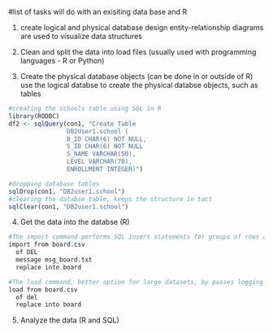 #list of tasks will do with an exisiting data base and R 

1. create logical and physical database design 
  entity-relationship diagrams are used to visualize data structures 


2. Clean and split the data into load files (usually used with programming languages - R or Python)



3. Create the physical database objects (can be done in or outside of R)
    use the logical databse to create the physical databse objects, such as tables 
```r
#creating the schools table using SQL in R 
library(RODBC)
df2 <- sqlQuery(con1, "Create Table
                DB2User1.school (
                B_ID CHAR(6) NOT NULL,
                S_ID CHAR(6) NOT NULL
                S_NAME VARCHAR(50),
                LEVEL VARCHAR(70),
                ENROLLMENT INTEGER)")

#dropping database tables
sqlDrop(con1, "DB2user1.school")
#clearing the databse table, keeps the structure in tact 
sqlClear(con1, "DB2user1.school")
```

4. Get the data into the databse (R)
```r
#The import command performs SQL insert statements for groups of rows and then commits the transaction periodically, not good for large datasets
import from board.csv
  of DEL
  message msg_board.txt
  replace into board 

#The load command, better option for large datasets, by passes logging mechanism
load from board.csv
  of del 
  replace into board
```

5. Analyze the data (R and SQL)




